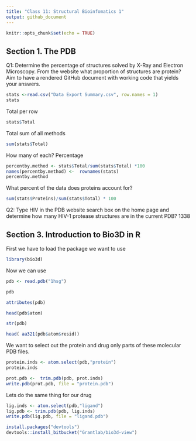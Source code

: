 ```yaml
---
title: "Class 11: Structural Bioinfomatics 1"
output: github_document
---
```


```r
knitr::opts_chunk$set(echo = TRUE)
```

## Section 1. The PDB 

Q1: Determine the percentage of structures solved by X-Ray and Electron Microscopy. From the website what proportion of structures are protein? Aim to have a rendered GitHub document with working code that yields your answers.

```r
stats <-read.csv("Data Export Summary.csv", row.names = 1)
stats 
```

Total per row
```r
stats$Total
```

Total sum of all methods 
```r
sum(stats$Total)
```

How many of each? Percentage
```r
percentby.method <- stats$Total/sum(stats$Total) *100
names(percentby.method) <-  rownames(stats)
percentby.method
```

What percent of the data does proteins account for? 
```r
sum(stats$Proteins)/sum(stats$Total) * 100
```

Q2: Type HIV in the PDB website search box on the home page and determine how many HIV-1 protease structures are in the current PDB?
1338

## Section 3. Introduction to Bio3D in R

First we have to load the package we want to use 
```r
library(bio3d)
```

Now we can use 
```r
pdb <- read.pdb("1hsg")
```

```r
pdb
```

```r
attributes(pdb)
```

```r
head(pdb$atom)
```

```r
str(pdb)
```




```r
head( aa321(pdb$atom$resid))
```


We want to select out the protein and drug only parts of these molecular PDB files.
```r
protein.inds <- atom.select(pdb,"protein")
protein.inds
```

```r
prot.pdb <-  trim.pdb(pdb, prot.inds)
write.pdb(prot.pdb, file = "protein.pdb")
```

Lets do the same thing for our drug 
```r
lig.inds <- atom.select(pdb,"ligand")
lig.pdb <- trim.pdb(pdb, lig.inds)
write.pdb(lig.pdb, file = "ligand.pdb")
```

```r
install.packages("devtools")
devtools::install_bitbucket("Grantlab/bio3d-view")
```













